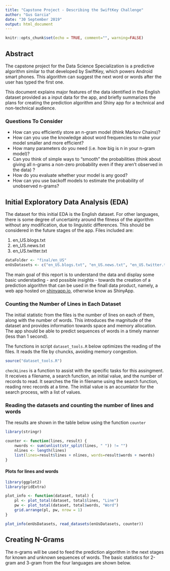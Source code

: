 ```yaml
---
title: "Capstone Project - Describing the SwiftKey Challenge"
author: "Gus Garcia"
date: "30 September 2019"
output: html_document
---
```


```r
knitr::opts_chunk$set(echo = TRUE, comment="", warning=FALSE)
```

## Abstract

The capstone project for the Data Science Specialization is a predictive algorithm similar to that developed by SwiftKey, which powers Android smart phones. This algorithm can suggest the next word or words after the user has typed the first one.

This document explains major features of the data identified in the English dataset provided as a input data for the app, and briefly summarizes the plans for creating the prediction algorithm and Shiny app for a technical and non-technical audience. 

### Questions To Consider
* How can you efficiently store an n-gram model (think Markov Chains)?
* How can you use the knowledge about word frequencies to make your model smaller and more efficient?
* How many parameters do you need (i.e. how big is n in your n-gram model)?
* Can you think of simple ways to "smooth" the probabilities (think about giving all n-grams a non-zero probability even if they aren't observed in the data) ?
* How do you evaluate whether your model is any good?
* How can you use backoff models to estimate the probability of unobserved n-grams?

## Initial Exploratory Data Analysis (EDA)

The dataset for this initial EDA is the English dataset. For other languages, there is some degree of uncertainty around the fitness of the algorithm without any modification, due to linguistic differences. This should be considered in the future stages of the app. Files included are:

1. en_US.blogs.txt  
2. en_US.news.txt  
3. en_US.twitter.txt  

```r
dataFolder <- "final/en_US"
enUsDatasets <- c("en_US.blogs.txt", "en_US.news.txt", "en_US.twitter.txt")
```

The main goal of this report is to understand the data and display some basic understading - and possible insights - towards the creation of a prediction algorithm that can be used in the finall data product, namely, a web app hosted on [shinyapp.io](https://shinyapp.io), otherwise know as ShinyApp.

### Counting the Number of Lines in Each Dataset

The initial statistic from the files is the number of lines on each of them, along with the number of words. This introduces the magnitude of the dataset and provides information towards space and memory allocation. The app should be able to predict sequences of words in a timely manner (less than 1 second).

The functions in script `dataset_tools.R` below optimizes the reading of the files. It reads the file by chuncks, avoiding memory congestion.
```r
source("dataset_tools.R")
```


`checkLines` is a function to assist with the specific tasks for this assingment. It receives a filename, a search function, an initial value, and the number of records to read. It searches the file in filename using the search function, reading nrec records at a time. The initial value is an accumlator for the search process, with a list of values.

### Reading the datasets and counting the number of lines and words

The results are shown in the table below using the function `counter`
```r
library(stringr)
```

```r
counter <- function(lines, result) {
    nwords <- sum(unlist(str_split(lines, " ")) != "")
    nlines <- length(lines)
    list(lines=result$lines + nlines, words=result$words + nwords)
}
```

#### Plots for lines and words

```r
library(ggplot2)
library(gridExtra)
```

```r
plot_info <- function(dataset, total) {
    pl <- plot_total(dataset, total$lines, "Line")
    pw <- plot_total(dataset, total$words, "Word")
    grid.arrange(pl, pw, nrow = 1)
}

```

```r
plot_info(enUsDatasets, read_datasets(enUsDatasets, counter))
```

## Creating N-Grams

The n-grams will be used to feed the prediction algorithm in the next stages for known and unknown sequences of words. The basic statistics for 2-gram and 3-gram from the four languages are shown below.

```r


```

